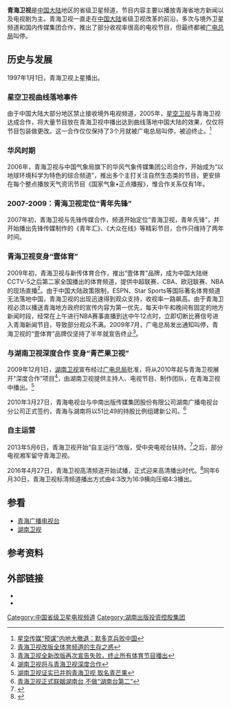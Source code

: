 {{TV channel|[[青海广播电视台|青海广播电视台]]}}
{{Infobox television channel
| 頻道名稱         = 青海卫视
| 頻道圖片檔案      = Qhtvlogo.jpg
| 頻道圖片尺寸      = 
| 頻道圖片名稱      = 青海卫视的標誌
| 圖片替換文字      = 
| 頻道圖片2         = 
| 所屬國家或地區    = {{CHN}}
| 電視網            = 
| 擁有者            = [[青海广播电视台|青海广播电视台]]
| 試播日期          = 
| 開播日期          = 1997年1月1日
| 停播日期          = 
| 視頻格式          = [[標準畫質電視|SDTV]] ([[MPEG-2|MPEG-2]] [[576i|576i]] [[縱橫比_(圖像)|16:9]])<BR>[[高畫質電視|HDTV]] ([[MPEG-2|MPEG-2]] [[1080i|1080i]] [[縱橫比_(圖像)|16:9]])
| 音頻格式         = [[單聲道|單聲道]]（[[標清|標清]]）<br/>[[立體聲|立體聲]]（[[高清|高清]]）
| 頻道語言          = [[普通話|普通話]]
| 頻道呼號          = 青海衛視
| 頻道口號          = 第一挑战卫视
| 頻道類別          = 卫星电视
| 播放地區          = [[中国大陆|中国大陆]]
| 收視率            = 
| 收視率調查時間    = 
| 收視率資料來源    = 
| 收視份額          = 
| 收視份額調查時間  = 
| 收視份額資料來源  = 
| 總部所在          = [[中华人民共和国|中国]][[青海省|青海省]][[西宁市|西宁市]]
| 前頻道名稱        = 
| 被取代名稱        = 
| 集團同類頻道      = [[安多卫视|安多卫视]]
| 重播服務頻道      = 
| 頻道官方網站      = http://www.qhtv.cn/
| 備註　　　　　　　 = 
| 無線電視供應商01  = 青海省各地
| 無線電視頻道數01  = 隨地區而變
| 衛星電視供應商01  = [[中星6B|中星6B]]
| 衛星電視頻道數01  = 观众自行接收
| 衛星電視供應商02  = [[中星6A|中星6A]]
| 衛星電視頻道數02  = 观众自行接收
| 衛星電視供應商03  = [[中星9號|中星9號]]
| 衛星電視頻道數03  = 观众自行接收
| 衛星電視供應商04  = 
| 衛星電視頻道數04  = 
| 有線電視供應商01  = 中國大陸境内
| 有線電視頻道數01  = 隨地區而變
| 數位有線電視供應商01=  
| 數位有線電視頻道數01= 
| 衛星廣播供應商01  = 
| 衛星廣播頻道數01  = 
| 寬頻電視供應商01  = 中国大陆境内
| 寬頻電視頻道數01  = 随地区而变
| 線上收看網站01   = 在线收看
| 線上收看網址01   = [http://live.qhtv.cn/ 青海卫视直播]
}}
'''青海卫视'''是[[中国大陆|中国大陆]]地区的省级卫星频道，节目内容主要以播放青海省地方新闻以及电视剧为主。青海卫视一直走在[[中国大陆|中国大陆]]省级卫视改革的前沿，多次与境外卫星频道和国内传媒集团合作，推出了部分收视率很高的电视节目，但最终都被[[广电总局|广电总局]]叫停。

==历史与发展==
1997年1月1日，青海卫视上星播出。

===星空卫视曲线落地事件===
由于中国大陆大部分地区禁止接收境外电视频道，2005年，[[星空卫视|星空卫视]]与青海卫视达成合作，将大量节目放在青海卫视中播出达到曲线落地中国大陆的效果，仅仅将节目包装做更改。这一合作仅仅保持了3个月就被广电总局叫停，被迫终止。<ref>[http://tech.sina.com.cn/i/2008-04-09/02152125897.shtml 星空传媒“预谋”内地大撤退：默多克兵败中国]</ref>

===华风时期===

2006年，青海卫视与中国气象局旗下的华风气象传媒集团公司合作，开始成为“以地球环境科学为特色的综合频道”，推出多个主打关注自然生态类的节目，更安排在每个整点播放天气资讯节目《国家气象•正点播报》，惟合作关系仅有1年。

===2007-2009：青海卫视定位“青年先锋”===
2007年初，青海卫视与先锋传媒合作，频道开始定位“青海卫视，青年先锋”，并开始播出先锋传媒制作的《青年汇》、《大众在线》等精彩节目，合作只维持了两年时间。

===青海卫视变身“壹体育”===
2009年初，青海卫视与新传体育合作，推出“壹体育”品牌，成为中国大陆继CCTV-5之后第二家全国播出的体育频道，提供中超联赛、CBA、欧冠联赛、NBA的现场直播<ref>[http://finance.sina.com.cn/roll/20090117/03555772425.shtml 青海卫视改版全体育频道的生存之惑]</ref>。由于中国大陆政策限制，ESPN、Star Sports等国际著名体育频道无法落地中国，青海卫视的出现迅速得到观众支持，收视率一路飙高。由于青海卫视必须以播送青海地方政府的宣传内容为第一优先，每天中午和晚间有固定的地方新闻时段，经常在上午进行NBA赛事直播到达中午12点时，立即切断比赛信号进入青海新闻节目，导致部分观众不满。2009年7月，广电总局发出通知叫停，青海卫视的“壹体育”品牌仅坚持了半年就宣告终止<ref>[http://www.yihaolou.com/2009/07/07/4021/ 青海卫视全新改版再次宣告失败，终止所有体育节目播出]</ref>。

===与湖南卫视深度合作 变身“青芒果卫视”===
2009年12月1日，[[湖南卫视|湖南卫视]]宣布经过[[广电总局|广电总局]]批准，将从2010年起与青海卫视展开“深度合作”项目<ref>[http://zixun.hunantv.com/hntv/20091229/533235.html 湖南卫视将与青海卫视深度合作]</ref>，由湖南卫视提供主持人、电视节目、制作团队，在青海卫视中播出。<ref>[http://tech.sina.com.cn/i/2009-12-28/11273717054.shtml 湖南卫视证实已并购青海卫视 取名青芒果]</ref>

2010年3月27日，青海电视台与中南出版传媒集团股份有限公司湖南广播电视台分公司正式签约，青海与湖南将以51比49的持股比例组建新公司。<ref>[http://ent.163.com/10/0328/01/62QU96JV00032KMI.html 青海卫视正式联姻湖南台 不做“湖南台第二”]</ref>

===自主运营===
2013年5月6日，青海卫视开始“自主运行”改版，受中央电视台扶持。<ref>{{Cite web |url=http://www.chinaxwcb.com/2013-05/09/content_268216.htm |title=青海卫视全新改版 受到中央电视台帮扶 |access-date=2014-06-02 |archive-url=https://web.archive.org/web/20150402094714/http://www.chinaxwcb.com/2013-05/09/content_268216.htm |archive-date=2015-04-02 |dead-url=yes }}</ref>之后，部分电视湘军留守青海卫视。

2016年4月27日，青海卫视高清频道开始试播，正式迎来高清播出时代。<ref>{{Cite web |url=http://travel.sohu.com/20160428/n446624243.shtml# |title=青海卫视迎高清时代 高清试播 |access-date=2016-06-30 |archive-url=https://web.archive.org/web/20160818084411/http://travel.sohu.com/20160428/n446624243.shtml# |archive-date=2016-08-18 |dead-url=yes }}</ref>同年6月30日，青海卫视标清频道播出方式由4:3改为16:9横向压缩4:3播出。

== 参看 ==
* [[青海广播电视台|青海广播电视台]]
* [[湖南卫视|湖南卫视]]

==参考资料==
{{reflist}}

==外部链接==
* {{Official|http://www.qhtv.cn}}
* {{Sinaweibo|qinghaiweishi|青海卫视}} 

{{青海广播电视台}}
{{中南出版传媒集团股份有限公司}}
{{中国大陆电视台}}

[[Category:中国省级卫星电视频道|Category:中国省级卫星电视频道]]
[[Category:湖南出版投资控股集团|Category:湖南出版投资控股集团]]